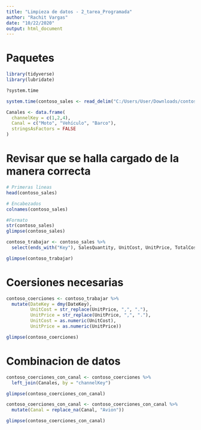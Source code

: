 ```yaml
---
title: "Limpieza de datos - 2_tarea_Programada"
author: "Rachit Vargas"
date: "10/22/2020"
output: html_document
---
```


# Paquetes

```r
library(tidyverse)
library(lubridate)
```



```r
?system.time

system.time(contoso_sales <- read_delim("C:/Users/User/Downloads/contoso_sales.csv", delim = " "))

Canales <- data.frame(
  channelKey = c(1,2,4),
  Canal = c("Moto", "Vehículo", "Barco"),
  stringsAsFactors = FALSE
)

```

# Revisar que se halla cargado de la manera correcta

```r
# Primeras lineas
head(contoso_sales)

# Encabezados
colnames(contoso_sales)

#Formato
str(contoso_sales)
glimpse(contoso_sales)

```


```r
contoso_trabajar <- contoso_sales %>% 
  select(ends_with("Key"), SalesQuantity, UnitCost, UnitPrice, TotalCost, SalesAmount)

glimpse(contoso_trabajar)
```

# Coersiones necesarias

```r

contoso_coerciones <- contoso_trabajar %>% 
  mutate(DateKey = dmy(DateKey),
         UnitCost = str_replace(UnitPrice, ",", "."),
         UnitPrice = str_replace(UnitPrice, ",", "."),
         UnitCost = as.numeric(UnitCost),
         UnitPrice = as.numeric(UnitPrice))

glimpse(contoso_coerciones)

```


# Combinacion de datos
```r

contoso_coerciones_con_canal <- contoso_coerciones %>% 
  left_join(Canales, by = "channelKey")

glimpse(contoso_coerciones_con_canal)

contoso_coerciones_con_canal <- contoso_coerciones_con_canal %>% 
  mutate(Canal = replace_na(Canal, "Avion"))

glimpse(contoso_coerciones_con_canal)


```

